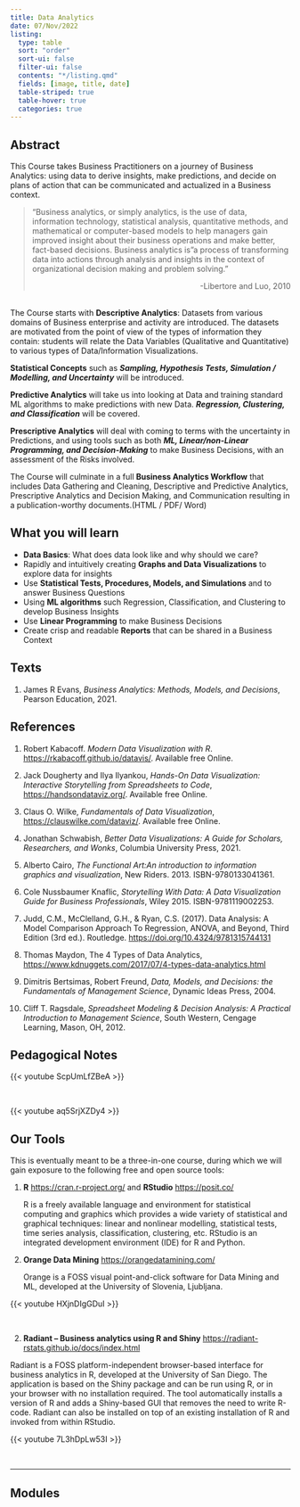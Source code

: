 ```yaml
---
title: Data Analytics
date: 07/Nov/2022
listing: 
  type: table
  sort: "order"
  sort-ui: false
  filter-ui: false
  contents: "*/listing.qmd"
  fields: [image, title, date]
  table-striped: true
  table-hover: true
  categories: true
---
```


## Abstract

This Course takes Business Practitioners on a journey of Business
Analytics: using data to derive insights, make predictions, and decide
on plans of action that can be communicated and actualized in a Business
context.

> "Business analytics, or simply analytics, is the use of data,
> information technology, statistical analysis, quantitative methods,
> and mathematical or computer-based models to help managers gain
> improved insight about their business operations and make better,
> fact-based decisions. Business analytics is"a process of transforming
> data into actions through analysis and insights in the context of
> organizational decision making and problem solving."
>
> ::: {style="text-align: right"}
> -Libertore and Luo, 2010
> :::

<br> The Course starts with **Descriptive Analytics**: Datasets from
various domains of Business enterprise and activity are introduced. The
datasets are motivated from the point of view of the types of
information they contain: students will relate the Data Variables
(Qualitative and Quantitative) to various types of Data/Information
Visualizations.

**Statistical Concepts** such as ***Sampling, Hypothesis Tests,
Simulation / Modelling, and Uncertainty*** will be introduced.

**Predictive Analytics** will take us into looking at Data and training
standard ML algorithms to make predictions with new Data. ***Regression,
Clustering, and Classification*** will be covered.

**Prescriptive Analytics** will deal with coming to terms with the
uncertainty in Predictions, and using tools such as both ***ML,
Linear/non-Linear Programming, and Decision-Making*** to make Business
Decisions, with an assessment of the Risks involved.

The Course will culminate in a full **Business Analytics Workflow** that
includes Data Gathering and Cleaning, Descriptive and Predictive
Analytics, Prescriptive Analytics and Decision Making, and Communication
resulting in a publication-worthy documents.(HTML / PDF/ Word)

## What you will learn

-   **Data Basics**: What does data look like and why should we care?
-   Rapidly and intuitively creating **Graphs and Data Visualizations**
    to explore data for insights
-   Use **Statistical Tests, Procedures, Models, and Simulations** and
    to answer Business Questions
-   Using **ML algorithms** such Regression, Classification, and
    Clustering to develop Business Insights
-   Use **Linear Programming** to make Business Decisions
-   Create crisp and readable **Reports** that can be shared in a
    Business Context

## Texts

1.  James R Evans, *Business Analytics: Methods, Models, and Decisions*,
    Pearson Education, 2021.

## References

1. Robert Kabacoff. *Modern Data Visualization with R*. <u><https://rkabacoff.github.io/datavis/></u>. Available free Online.


5.  Jack Dougherty and Ilya Ilyankou, *Hands-On Data Visualization:
    Interactive Storytelling from Spreadsheets to Code*,
    <https://handsondataviz.org/>. Available free Online.

6.  Claus O. Wilke, *Fundamentals of Data Visualization*,
    <https://clauswilke.com/dataviz/>. Available free Online.

7.  Jonathan Schwabish, *Better Data Visualizations: A Guide for
    Scholars, Researchers, and Wonks*, Columbia University Press, 2021.

8.  Alberto Cairo, *The Functional Art:An introduction to information
    graphics and visualization*, New Riders. 2013. ISBN-9780133041361.

9.  Cole Nussbaumer Knaflic, *Storytelling With Data: A Data
    Visualization Guide for Business Professionals*, Wiley 2015.
    ISBN-9781119002253.

1.  Judd, C.M., McClelland, G.H., & Ryan, C.S. (2017). Data Analysis: A
    Model Comparison Approach To Regression, ANOVA, and Beyond, Third
    Edition (3rd ed.). Routledge.
    <https://doi.org/10.4324/9781315744131>

2.  Thomas Maydon, The 4 Types of Data Analytics,
    <https://www.kdnuggets.com/2017/07/4-types-data-analytics.html>

3.  Dimitris Bertsimas, Robert Freund, *Data, Models, and Decisions: the
    Fundamentals of Management Science*, Dynamic Ideas Press, 2004.

4.  Cliff T. Ragsdale, *Spreadsheet Modeling & Decision Analysis: A
    Practical Introduction to Management Science*, South Western,
    Cengage Learning, Mason, OH, 2012.
    
## Pedagogical Notes

{{< youtube ScpUmLfZBeA >}}

<br>

{{< youtube aq5SrjXZDy4 >}}

## Our Tools

This is eventually meant to be a three-in-one course, during which we
will gain exposure to the following free and open source tools:

1.  **R** <https://cran.r-project.org/> and **RStudio**
    <https://posit.co/>

    R is a freely available language and environment for statistical
    computing and graphics which provides a wide variety of statistical
    and graphical techniques: linear and nonlinear modelling,
    statistical tests, time series analysis, classification, clustering,
    etc. RStudio is an integrated development environment (IDE) for R
    and Python.

2.  **Orange Data Mining** <https://orangedatamining.com/>

    Orange is a FOSS visual point-and-click software for Data Mining and
    ML, developed at the University of Slovenia, Ljubljana.

{{< youtube HXjnDIgGDuI >}}

<br>

2.  **Radiant -- Business analytics using R and Shiny**
    <https://radiant-rstats.github.io/docs/index.html>

Radiant is a FOSS platform-independent browser-based interface for
business analytics in R, developed at the University of San Diego. The
application is based on the Shiny package and can be run using R, or in
your browser with no installation required. The tool automatically
installs a version of R and adds a Shiny-based GUI that removes the need
to write R-code. Radiant can also be installed on top of an existing
installation of R and invoked from within RStudio.

{{< youtube 7L3hDpLw53I >}}

<br>

------------------------------------------------------------------------

## Modules
